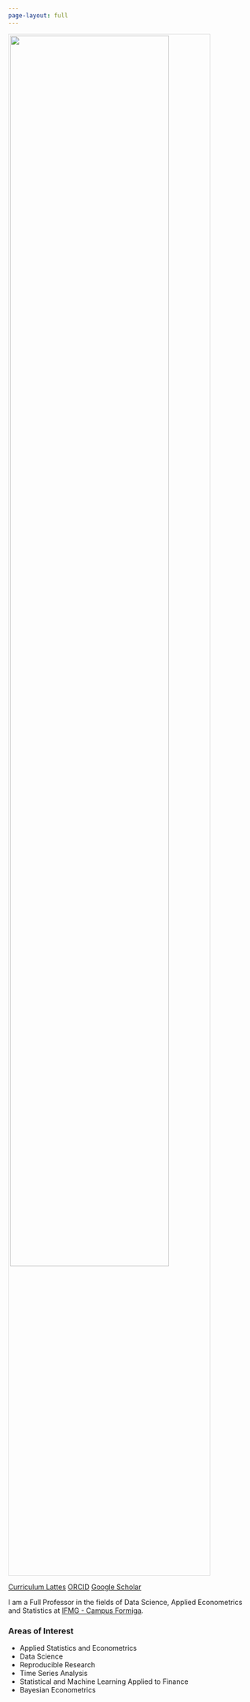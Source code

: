 ```yaml
---
page-layout: full
---
```

::: {.grid}
::: {.g-col-12 .g-col-md-4 .text-center}
![](wss.jpg){width="80%" style="border: 1px solid #ddd; padding: 3px;"}

::: {.mt-4}
[<i class="fas fa-graduation-cap"></i> Curriculum Lattes](http://lattes.cnpq.br/7319553236390710 ){.btn .btn-outline-dark .btn-sm .me-2 .mb-2 style="display: inline-block;"}
[<i class="fab fa-orcid"></i> ORCID](https://orcid.org/0000-0003-2396-3507){.btn .btn-outline-dark .btn-sm .me-2 .mb-2 style="display: inline-block;"}
[<i class="fab fa-google"></i> Google Scholar](https://scholar.google.com.br/citations?user=hRQ0bCIAAAAJ&hl=pt-BR){.btn .btn-outline-dark .btn-sm .mb-2 style="display: inline-block;"}
:::
:::

::: {.g-col-12 .g-col-md-8}

I am a Full Professor in the fields of Data Science, Applied Econometrics and 
Statistics at [IFMG - Campus Formiga](https://www.formiga.ifmg.edu.br/mestrado){target="_blan"}.

### Areas of Interest

- Applied Statistics and Econometrics
- Data Science
- Reproducible Research
- Time Series Analysis
- Statistical and Machine Learning Applied to Finance
- Bayesian Econometrics
:::
:::